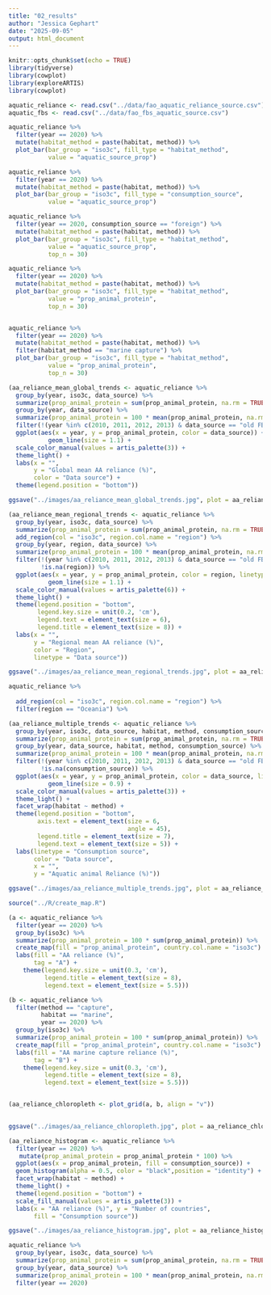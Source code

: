 ```yaml
---
title: "02_results"
author: "Jessica Gephart"
date: "2025-09-05"
output: html_document
---
```


```r
knitr::opts_chunk$set(echo = TRUE)
library(tidyverse)
library(cowplot)
library(exploreARTIS)
library(cowplot)
```

```r
aquatic_reliance <- read.csv("../data/fao_aquatic_reliance_source.csv")
aquatic_fbs <- read.csv("../data/fao_fbs_aquatic_source.csv")
```

```r
aquatic_reliance %>%
  filter(year == 2020) %>%
  mutate(habitat_method = paste(habitat, method)) %>%
  plot_bar(bar_group = "iso3c", fill_type = "habitat_method", 
           value = "aquatic_source_prop")

aquatic_reliance %>%
  filter(year == 2020) %>%
  mutate(habitat_method = paste(habitat, method)) %>%
  plot_bar(bar_group = "iso3c", fill_type = "consumption_source", 
           value = "aquatic_source_prop")
```

```r
aquatic_reliance %>%
  filter(year == 2020, consumption_source == "foreign") %>%
  mutate(habitat_method = paste(habitat, method)) %>%
  plot_bar(bar_group = "iso3c", fill_type = "habitat_method", 
           value = "aquatic_source_prop", 
           top_n = 30)
```


```r
aquatic_reliance %>%
  filter(year == 2020) %>%
  mutate(habitat_method = paste(habitat, method)) %>%
  plot_bar(bar_group = "iso3c", fill_type = "habitat_method",
           value = "prop_animal_protein", 
           top_n = 30)


aquatic_reliance %>%
  filter(year == 2020) %>%
  mutate(habitat_method = paste(habitat, method)) %>%
  filter(habitat_method == "marine capture") %>%
  plot_bar(bar_group = "iso3c", fill_type = "habitat_method",
           value = "prop_animal_protein", 
           top_n = 30)
```

```r
(aa_reliance_mean_global_trends <- aquatic_reliance %>%
  group_by(year, iso3c, data_source) %>%
  summarize(prop_animal_protein = sum(prop_animal_protein, na.rm = TRUE)) %>%
  group_by(year, data_source) %>%
  summarize(prop_animal_protein = 100 * mean(prop_animal_protein, na.rm = TRUE)) %>%
  filter(!(year %in% c(2010, 2011, 2012, 2013) & data_source == "old FBS")) %>%
  ggplot(aes(x = year, y = prop_animal_protein, color = data_source)) +
           geom_line(size = 1.1) +
  scale_color_manual(values = artis_palette(3)) +
  theme_light() +
  labs(x = "",
       y = "Global mean AA reliance (%)",
       color = "Data source") +
  theme(legend.position = "bottom"))

ggsave("../images/aa_reliance_mean_global_trends.jpg", plot = aa_reliance_mean_global_trends, device = "jpeg", units = "in", width = 5, height = 4)
```

```r
(aa_reliance_mean_regional_trends <- aquatic_reliance %>%
  group_by(year, iso3c, data_source) %>%
  summarize(prop_animal_protein = sum(prop_animal_protein, na.rm = TRUE)) %>%
  add_region(col = "iso3c", region.col.name = "region") %>%
  group_by(year, region, data_source) %>%
  summarize(prop_animal_protein = 100 * mean(prop_animal_protein, na.rm = TRUE)) %>%
  filter(!(year %in% c(2010, 2011, 2012, 2013) & data_source == "old FBS"),
         !is.na(region)) %>%
  ggplot(aes(x = year, y = prop_animal_protein, color = region, linetype = data_source)) +
           geom_line(size = 1.1) +
  scale_color_manual(values = artis_palette(6)) +
  theme_light() +
  theme(legend.position = "bottom",
        legend.key.size = unit(0.2, 'cm'),
        legend.text = element_text(size = 6),
        legend.title = element_text(size = 8)) +
  labs(x = "",
       y = "Regional mean AA reliance (%)",
       color = "Region",
       linetype = "Data source"))

ggsave("../images/aa_reliance_mean_regional_trends.jpg", plot = aa_reliance_mean_regional_trends, device = "jpeg", units = "in", width = 5, height = 4)

aquatic_reliance %>%
  
  add_region(col = "iso3c", region.col.name = "region") %>%
  filter(region == "Oceania") %>%

```

```r
(aa_reliance_multiple_trends <- aquatic_reliance %>%
  group_by(year, iso3c, data_source, habitat, method, consumption_source) %>%
  summarize(prop_animal_protein = sum(prop_animal_protein, na.rm = TRUE)) %>%
  group_by(year, data_source, habitat, method, consumption_source) %>%
  summarize(prop_animal_protein = 100 * mean(prop_animal_protein, na.rm = TRUE)) %>%
  filter(!(year %in% c(2010, 2011, 2012, 2013) & data_source == "old FBS"),
         !is.na(consumption_source)) %>%
  ggplot(aes(x = year, y = prop_animal_protein, color = data_source, linetype = consumption_source)) +
           geom_line(size = 0.9) +
  scale_color_manual(values = artis_palette(3)) +
  theme_light() +
  facet_wrap(habitat ~ method) +
  theme(legend.position = "bottom",
        axis.text = element_text(size = 6,
                                 angle = 45),
        legend.title = element_text(size = 7),
        legend.text = element_text(size = 5)) +
  labs(linetype = "Consumption source",
       color = "Data source",
       x = "",
       y = "Aquatic animal Reliance (%)"))

ggsave("../images/aa_reliance_multiple_trends.jpg", plot = aa_reliance_multiple_trends, device = "jpeg", units = "in", width = 5, height = 4)
```

```r
source("../R/create_map.R")

(a <- aquatic_reliance %>%
  filter(year == 2020) %>%
  group_by(iso3c) %>%
  summarize(prop_animal_protein = 100 * sum(prop_animal_protein)) %>%
  create_map(fill = "prop_animal_protein", country.col.name = "iso3c") +
  labs(fill = "AA reliance (%)",
       tag = "A") +
    theme(legend.key.size = unit(0.3, 'cm'),
          legend.title = element_text(size = 8),
          legend.text = element_text(size = 5.5)))

(b <- aquatic_reliance %>%
  filter(method == "capture",
         habitat == "marine",
         year == 2020) %>%
  group_by(iso3c) %>%
  summarize(prop_animal_protein = 100 * sum(prop_animal_protein)) %>%
  create_map(fill = "prop_animal_protein", country.col.name = "iso3c") +
  labs(fill = "AA marine capture reliance (%)",
       tag = "B") +
    theme(legend.key.size = unit(0.3, 'cm'),
          legend.title = element_text(size = 8),
          legend.text = element_text(size = 5.5)))


(aa_reliance_chloropleth <- plot_grid(a, b, align = "v"))
  

ggsave("../images/aa_reliance_chloropleth.jpg", plot = aa_reliance_chloropleth, device = "jpeg", units = "in", width = 5, height = 2)
```
  
```r
(aa_reliance_histogram <- aquatic_reliance %>%
  filter(year == 2020) %>%
   mutate(prop_animal_protein = prop_animal_protein * 100) %>%
  ggplot(aes(x = prop_animal_protein, fill = consumption_source)) +
  geom_histogram(alpha = 0.5, color = "black",position = "identity") +
  facet_wrap(habitat ~ method) +
  theme_light() +
  theme(legend.position = "bottom") +
  scale_fill_manual(values = artis_palette(3)) +
  labs(x = "AA reliance (%)", y = "Number of countries",
       fill = "Consumption source"))

ggsave("../images/aa_reliance_histogram.jpg", plot = aa_reliance_histogram, device = "jpeg", units = "in", width = 5, height = 4)
```

```r
aquatic_reliance %>%
  group_by(year, iso3c, data_source) %>%
  summarize(prop_animal_protein = sum(prop_animal_protein, na.rm = TRUE)) %>%
  group_by(year, data_source) %>%
  summarize(prop_animal_protein = 100 * mean(prop_animal_protein, na.rm = TRUE)) %>%
  filter(year == 2020)
```

